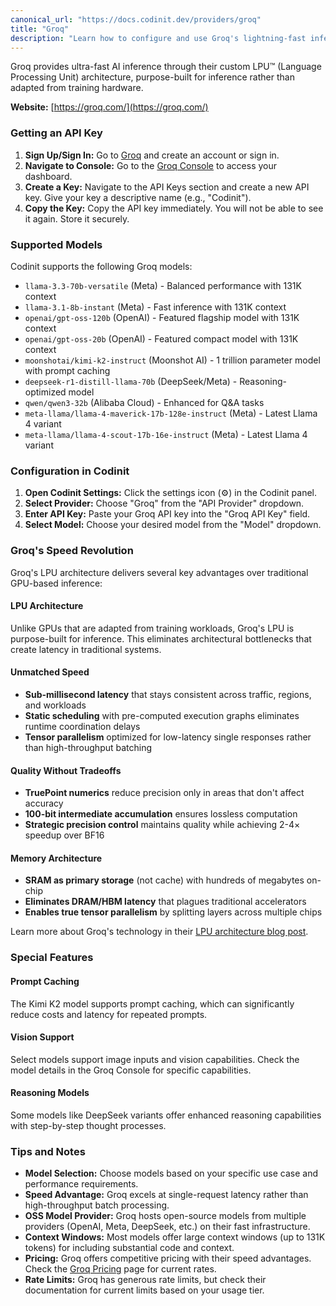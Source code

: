 ```yaml
---
canonical_url: "https://docs.codinit.dev/providers/groq"
title: "Groq"
description: "Learn how to configure and use Groq's lightning-fast inference with CodinIT."
---
```


Groq provides ultra-fast AI inference through their custom LPU™ (Language Processing Unit) architecture, purpose-built for inference rather than adapted from training hardware.

**Website:** [https://groq.com/](https://groq.com/)

### Getting an API Key

1.  **Sign Up/Sign In:** Go to [Groq](https://groq.com/) and create an account or sign in.
2.  **Navigate to Console:** Go to the [Groq Console](https://console.groq.com/) to access your dashboard.
3.  **Create a Key:** Navigate to the API Keys section and create a new API key. Give your key a descriptive name (e.g., "Codinit").
4.  **Copy the Key:** Copy the API key immediately. You will not be able to see it again. Store it securely.

### Supported Models

Codinit supports the following Groq models:

-   `llama-3.3-70b-versatile` (Meta) - Balanced performance with 131K context
-   `llama-3.1-8b-instant` (Meta) - Fast inference with 131K context  
-   `openai/gpt-oss-120b` (OpenAI) - Featured flagship model with 131K context
-   `openai/gpt-oss-20b` (OpenAI) - Featured compact model with 131K context
-   `moonshotai/kimi-k2-instruct` (Moonshot AI) - 1 trillion parameter model with prompt caching
-   `deepseek-r1-distill-llama-70b` (DeepSeek/Meta) - Reasoning-optimized model
-   `qwen/qwen3-32b` (Alibaba Cloud) - Enhanced for Q&A tasks
-   `meta-llama/llama-4-maverick-17b-128e-instruct` (Meta) - Latest Llama 4 variant
-   `meta-llama/llama-4-scout-17b-16e-instruct` (Meta) - Latest Llama 4 variant

### Configuration in Codinit

1.  **Open Codinit Settings:** Click the settings icon (⚙️) in the Codinit panel.
2.  **Select Provider:** Choose "Groq" from the "API Provider" dropdown.
3.  **Enter API Key:** Paste your Groq API key into the "Groq API Key" field.
4.  **Select Model:** Choose your desired model from the "Model" dropdown.

### Groq's Speed Revolution

Groq's LPU architecture delivers several key advantages over traditional GPU-based inference:

#### LPU Architecture
Unlike GPUs that are adapted from training workloads, Groq's LPU is purpose-built for inference. This eliminates architectural bottlenecks that create latency in traditional systems.

#### Unmatched Speed
- **Sub-millisecond latency** that stays consistent across traffic, regions, and workloads
- **Static scheduling** with pre-computed execution graphs eliminates runtime coordination delays
- **Tensor parallelism** optimized for low-latency single responses rather than high-throughput batching

#### Quality Without Tradeoffs
- **TruePoint numerics** reduce precision only in areas that don't affect accuracy
- **100-bit intermediate accumulation** ensures lossless computation
- **Strategic precision control** maintains quality while achieving 2-4× speedup over BF16

#### Memory Architecture
- **SRAM as primary storage** (not cache) with hundreds of megabytes on-chip
- **Eliminates DRAM/HBM latency** that plagues traditional accelerators
- **Enables true tensor parallelism** by splitting layers across multiple chips

Learn more about Groq's technology in their [LPU architecture blog post](https://groq.com/blog/inside-the-lpu-deconstructing-groq-speed).

### Special Features

#### Prompt Caching
The Kimi K2 model supports prompt caching, which can significantly reduce costs and latency for repeated prompts.

#### Vision Support
Select models support image inputs and vision capabilities. Check the model details in the Groq Console for specific capabilities.

#### Reasoning Models
Some models like DeepSeek variants offer enhanced reasoning capabilities with step-by-step thought processes.

### Tips and Notes

-   **Model Selection:** Choose models based on your specific use case and performance requirements.
-   **Speed Advantage:** Groq excels at single-request latency rather than high-throughput batch processing.
-   **OSS Model Provider:** Groq hosts open-source models from multiple providers (OpenAI, Meta, DeepSeek, etc.) on their fast infrastructure.
-   **Context Windows:** Most models offer large context windows (up to 131K tokens) for including substantial code and context.
-   **Pricing:** Groq offers competitive pricing with their speed advantages. Check the [Groq Pricing](https://groq.com/pricing) page for current rates.
-   **Rate Limits:** Groq has generous rate limits, but check their documentation for current limits based on your usage tier.
